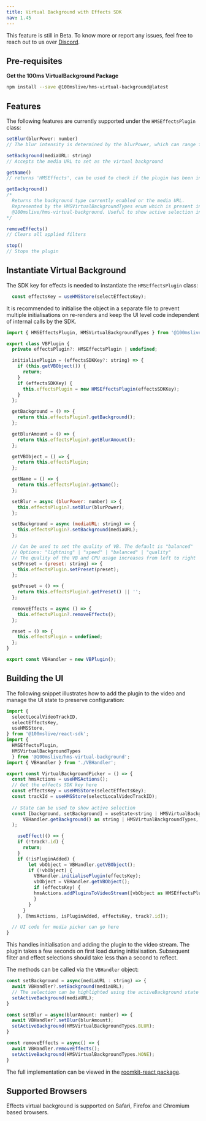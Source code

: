 ```yaml
---
title: Virtual Background with Effects SDK
nav: 1.45
---
```


<Note type="warning">
    This feature is still in Beta. To know more or report any issues, feel free to reach out to us
    over <a href={'https://discord.com/invite/kGdmszyzq2'}>Discord</a>.
</Note>


## Pre-requisites

**Get the 100ms VirtualBackground Package**

```bash section=GetHMSVirtualBackgroundPackage sectionIndex=1
npm install --save @100mslive/hms-virtual-background@latest
```

## Features

The following features are currently supported under the `HMSEffectsPlugin` class:

```js
setBlur(blurPower: number)
// The blur intensity is determined by the blurPower, which can range from 0 to 1

setBackground(mediaURL: string)
// Accepts the media URL to set as the virtual background

getName()
// returns 'HMSEffects', can be used to check if the plugin has been initialised

getBackground()
/* 
  Returns the background type currently enabled or the media URL.
  Represented by the HMSVirtualBackgroundTypes enum which is present in 
  @100mslive/hms-virtual-background. Useful to show active selection in the UI. 
*/

removeEffects()
// Clears all applied filters

stop()
// Stops the plugin
```



## Instantiate Virtual Background

The SDK key for effects is needed to instantiate the `HMSEffectsPlugin` class:

```jsx
  const effectsKey = useHMSStore(selectEffectsKey);
```

It is recommended to initialise the object in a separate file to prevent multiple initialisations on re-renders and keep the UI level code independent of internal calls by the SDK.


```js
import { HMSEffectsPlugin, HMSVirtualBackgroundTypes } from '@100mslive/hms-virtual-background';

export class VBPlugin {
  private effectsPlugin?: HMSEffectsPlugin | undefined;

  initialisePlugin = (effectsSDKKey?: string) => {
    if (this.getVBObject()) {
      return;
    }
    if (effectsSDKKey) {
      this.effectsPlugin = new HMSEffectsPlugin(effectsSDKKey);
    }
  };

  getBackground = () => {
    return this.effectsPlugin?.getBackground();
  };

  getBlurAmount = () => {
    return this.effectsPlugin?.getBlurAmount();
  };

  getVBObject = () => {
    return this.effectsPlugin;
  };

  getName = () => {
    return this.effectsPlugin?.getName();
  };

  setBlur = async (blurPower: number) => {
    this.effectsPlugin?.setBlur(blurPower);
  };

  setBackground = async (mediaURL: string) => {
    this.effectsPlugin?.setBackground(mediaURL);
  };

  // Can be used to set the quality of VB. The default is "balanced"
  // Options: "lightning" | "speed" | "balanced" | "quality"
  // The quality of the VB and CPU usage increases from left to right
  setPreset = (preset: string) => {
    this.effectsPlugin.setPreset(preset);
  };

  getPreset = () => {
    return this.effectsPlugin?.getPreset() || '';
  };

  removeEffects = async () => {
    this.effectsPlugin?.removeEffects();
  };

  reset = () => {
    this.effectsPlugin = undefined;
  };
}

export const VBHandler = new VBPlugin();
```

## Building the UI

The following snippet illustrates how to add the plugin to the video and manage the UI state to preserve configuration:

```jsx
import {
  selectLocalVideoTrackID,
  selectEffectsKey,
  useHMSStore,
} from '@100mslive/react-sdk';
import { 
  HMSEffectsPlugin, 
  HMSVirtualBackgroundTypes
  } from '@100mslive/hms-virtual-background';
import { VBHandler } from './VBHandler';

export const VirtualBackgroundPicker = () => {
  const hmsActions = useHMSActions();
  // Get the effects SDK key here
  const effectsKey = useHMSStore(selectEffectsKey);
  const trackId = useHMSStore(selectLocalVideoTrackID);
    
  // State can be used to show active selection
  const [background, setBackground] = useState<string | HMSVirtualBackgroundTypes>(
      VBHandler.getBackground() as string | HMSVirtualBackgroundTypes,
  );

	useEffect(() => {
    if (!track?.id) {
      return;
    }
    if (!isPluginAdded) {
        let vbObject = VBHandler.getVBObject();
        if (!vbObject) {
          VBHandler.initialisePlugin(effectsKey);
          vbObject = VBHandler.getVBObject();
          if (effectsKey) {
          hmsActions.addPluginsToVideoStream([vbObject as HMSEffectsPlugin]);
          } 
        }
      }
    }, [hmsActions, isPluginAdded, effectsKey, track?.id]);

  // UI code for media picker can go here
}
```

This handles initialisation and adding the plugin to the video stream. The plugin takes a few seconds on first load during initialisation. Subsequent filter and effect selections should take less than a second to reflect.

The methods can be called via the `VBHandler` object:
```jsx
const setBackground = async(mediaURL : string) => {
  await VBHandler?.setBackground(mediaURL);
  // The selection can be highlighted using the activeBackground state
  setActiveBackground(mediaURL);
}

const setBlur = async(blurAmount: number) => {
  await VBHandler?.setBlur(blurAmount);
  setActiveBackground(HMSVirtualBackgroundTypes.BLUR);
}

const removeEffects = async() => {
  await VBHandler.removeEffects();
  setActiveBackground(HMSVirtualBackgroundTypes.NONE);
}
```


The full implementation can be viewed in the [roomkit-react package](https://github.com/100mslive/web-sdks/blob/main/packages/roomkit-react/src/Prebuilt/components/VirtualBackground/VBPicker.tsx).


## Supported Browsers

Effects virtual background is supported on Safari, Firefox and Chromium based browsers.<br/>
